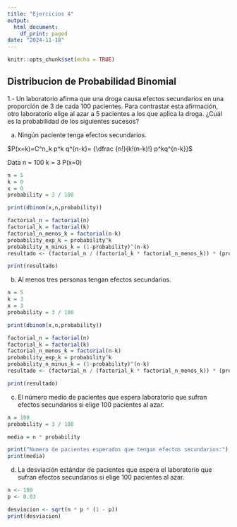 ```yaml
---
title: "Ejercicios 4"
output:
  html_document:
    df_print: paged
date: "2024-11-18"
---
```


```r
knitr::opts_chunk$set(echo = TRUE)
```

## Distribucion de Probabilidad Binomial

1.- Un laboratorio afirma que una droga causa efectos secundarios en una proporción de 3 de cada 100
pacientes. Para contrastar esta afirmación, otro laboratorio elige al azar a 5 pacientes a los que aplica
la droga. ¿Cuál es la probabilidad de los siguientes sucesos?

a) Ningún paciente tenga efectos secundarios.

$P(x=k)=C^n_k p^k q^{n-k}= {\dfrac {n!}{k!(n-k)!} p^kq^{n-k}}$

Data
n = 100
k = 3
P(x=0)

```r
n = 5
k = 0
x = 0
probability = 3 / 100

print(dbinom(x,n,probability))

factorial_n = factorial(n)
factorial_k = factorial(k)
factorial_n_menos_k = factorial(n-k)
probability_exp_k = probability^k
probability_n_minus_k = (1-probability)^(n-k)
resultado <- (factorial_n / (factorial_k * factorial_n_menos_k)) * (probability_exp_k) * probability_n_minus_k

print(resultado)
```

b) Al menos tres personas tengan efectos secundarios.

```r
n = 5
k = 3
x = 3
probability = 3 / 100

print(dbinom(x,n,probability))

factorial_n = factorial(n)
factorial_k = factorial(k)
factorial_n_menos_k = factorial(n-k)
probability_exp_k = probability^k
probability_n_minus_k = (1-probability)^(n-k)
resultado <- (factorial_n / (factorial_k * factorial_n_menos_k)) * (probability_exp_k) * probability_n_minus_k

print(resultado)
```
c) El número medio de pacientes que espera laboratorio que sufran efectos secundarios si elige 100 pacientes al azar.
```r
n = 100
probability = 3 / 100

media = n * probability

print("Numero de pacientes esperados que tengan efectos secundarios:")
print(media)
```

d) La desviación estándar de pacientes que espera el laboratorio que sufran efectos secundarios si elige 100 pacientes al azar.
```r
n <- 100
p <- 0.03

desviacion <- sqrt(n * p * (1 - p))
print(desviacion)
```


